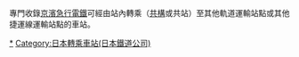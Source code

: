 專門收錄[[京濱急行電鐵|京濱急行電鐵]]可經由站內轉乘（[[共構|共構]]或共站）至其他軌道運輸站點或其他捷運線運輸站點的車站。

[[Category:京濱急行電鐵車站|*]]
[[Category:日本轉乘車站(日本鐵道公司)|Category:日本轉乘車站(日本鐵道公司)]]